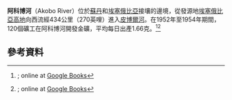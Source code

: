 {{Infobox River
| river_name      = 阿科博河
| image_name      =
| image_size      =
| caption         =
| origin          =
| mouth           = 在{{coord|7.7944|33.0461|display=inline,title|region:ET-GA_type:river}}流入[[皮博爾河|皮博爾河]]
| basin_countries = [[埃塞俄比亞|埃塞俄比亞]]、[[蘇丹|蘇丹]]
| length          =
| elevation       =
| mouth_elevation =
| discharge       =
| watershed       =
}}

'''阿科博河'''（Akobo River）位於[[蘇丹|蘇丹]]和[[埃塞俄比亞|埃塞俄比亞]]接壤的邊境，從發源地[[埃塞俄比亞高地|埃塞俄比亞高地]]向西流經434公里（270英哩）進入[[皮博爾河|皮博爾河]]。在1952年至1954年期間，120個礦工在阿科博河開發金礦，平均每日出產1.66克。<ref>{{cite book |title= Merriam-Webster's Geographical Dictionary |year= 1997 |publisher= [[Merriam-Webster|Merriam-Webster]] |isbn= 0877795460 |pages= 17}}; online at [http://books.google.com/books?id=GN9UQMuNQNkC Google Books]</ref><ref>{{cite book |last= Shinn |first= David H. |coauthors= Thomas P. Ofcansky |title= Historical Dictionary of Ethiopia |year= 2004 |publisher= Scarecrow Press |isbn= 0810849100 |pages= 360–361}}; online at [http://books.google.com/books?id=zbvd6_eLw_0C Google Books]</ref>

==參考資料==
{{reflist}}

{{geo-stub}}